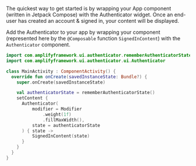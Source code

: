 The quickest way to get started is by wrapping your App component (written in Jetpack Compose) with the Authenticator widget.
Once an end-user has created an account & signed in, your content will be displayed.

Add the Authenticator to your app by wrapping your component (represented here by the `@Composable` function `SignedInContent`) with the `Authenticator` component.

```kotlin
import com.amplifyframework.ui.authenticator.rememberAuthenticatorState
import com.amplifyframework.ui.authenticator.ui.Authenticator

class MainActivity : ComponentActivity() {
  override fun onCreate(savedInstanceState: Bundle?) {
    super.onCreate(savedInstanceState)

    val authenticatorState = rememberAuthenticatorState()
    setContent {
      Authenticator(
          modifier = Modifier
              .weight(1f)
              .fillMaxWidth(),
          state = authenticatorState
      ) { state ->
          SignedInContent(state)
      }
    }
  }
}
```
